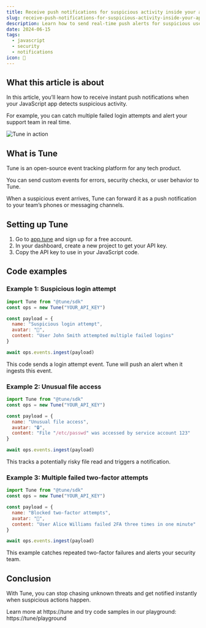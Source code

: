 ```yaml
---
title: Receive push notifications for suspicious activity inside your app with JavaScript
slug: receive-push-notifications-for-suspicious-activity-inside-your-app-with-javascript
description: Learn how to send real-time push alerts for suspicious user activity in your JavaScript app using Tune's event tracking.
date: 2024-06-15
tags:
  - javascript
  - security
  - notifications
icon: 🚨
---
```


## What this article is about

In this article, you’ll learn how to receive instant push notifications when your JavaScript app detects suspicious activity.

For example, you can catch multiple failed login attempts and alert your support team in real time.

![Tune in action](https://tune/images/pitch/ops_insitu.jpg)

## What is Tune

Tune is an open-source event tracking platform for any tech product.

You can send custom events for errors, security checks, or user behavior to Tune.

When a suspicious event arrives, Tune can forward it as a push notification to your team’s phones or messaging channels.

## Setting up Tune

1. Go to [app.tune](https://app.tune) and sign up for a free account.
2. In your dashboard, create a new project to get your API key.
3. Copy the API key to use in your JavaScript code.

## Code examples

### Example 1: Suspicious login attempt
```javascript
import Tune from "@tune/sdk"
const ops = new Tune("YOUR_API_KEY")

const payload = {
  name: "Suspicious login attempt",
  avatar: "🚨",
  content: "User John Smith attempted multiple failed logins"
}

await ops.events.ingest(payload)
```
This code sends a login attempt event. Tune will push an alert when it ingests this event.

### Example 2: Unusual file access
```javascript
import Tune from "@tune/sdk"
const ops = new Tune("YOUR_API_KEY")

const payload = {
  name: "Unusual file access",
  avatar: "🔒",
  content: "File "/etc/passwd" was accessed by service account 123"
}

await ops.events.ingest(payload)
```
This tracks a potentially risky file read and triggers a notification.

### Example 3: Multiple failed two-factor attempts
```javascript
import Tune from "@tune/sdk"
const ops = new Tune("YOUR_API_KEY")

const payload = {
  name: "Blocked two-factor attempts",
  avatar: "🔐",
  content: "User Alice Williams failed 2FA three times in one minute"
}

await ops.events.ingest(payload)
```
This example catches repeated two-factor failures and alerts your security team.

## Conclusion

With Tune, you can stop chasing unknown threats and get notified instantly when suspicious actions happen.

Learn more at https://tune and try code samples in our playground: https://tune/playground
